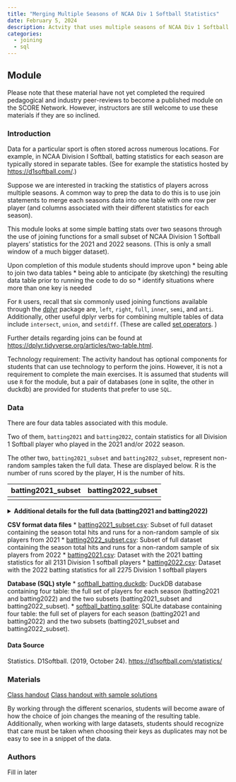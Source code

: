 ```yaml
---
title: "Merging Multiple Seasons of NCAA Div 1 Softball Statistics"
date: February 5, 2024
description: Actvity that uses multiple seasons of NCAA Div 1 Softball batting statistics to practice merging data tables.
categories:
  - joining
  - sql
---
```


## Module

Please note that these material have not yet completed the required pedagogical and industry peer-reviews to become a published module on the SCORE Network. However, instructors are still welcome to use these materials if they are so inclined.

### Introduction

Data for a particular sport is often stored across numerous locations. For example, in NCAA Division I Softball, batting statistics for each season are typically stored in separate tables. (See for example the statistics hosted by [https://d1softball.com/](https://d1softball.com/){target="_blank"}.)

Suppose we are interested in tracking the statistics of players across multiple seasons. A common way to prep the data to do this is to use join statements to merge each seasons data into one table with one row per player (and columns associated with their different statistics for each season).

This module looks at some simple batting stats over two seasons through the use of joining functions for a small subset of NCAA Division 1 Softball players' statistics for the 2021 and 2022 seasons. (This is only a small window of a much bigger dataset). 


::: {.callout-note collapse="true" title="Learning Objectives" appearance="minimal"}
Upon completion of this module students should improve upon
* being able to join two data tables
* being able to anticipate (by sketching) the resulting data table prior to running the code to do so
* identify situations where more than one key is needed
:::

::: {.callout-note collapse="true" title="Methods" appearance="minimal"}
For `R` users, recall that six commonly used joining functions available through the [dplyr](https://dplyr.tidyverse.org/articles/two-table.html/){target="_blank"} package are, `left`, `right`, `full`, `inner`, `semi`, and `anti`. Additionally, other useful dplyr verbs for combining multiple tables of data include `intersect`, `union`, and `setdiff`. (These are called [set operators](https://dplyr.tidyverse.org/articles/two-table.html#set-operations){target="_blank"}. )

Further details regarding joins can be found at [https://dplyr.tidyverse.org/articles/two-table.html](https://dplyr.tidyverse.org/articles/two-table.html){target="_blank"}.

Technology requirement: The activity handout has optional components for students that can use technology to perform the joins. However, it is not a requirement to complete the main exercises. It is assumed that students will use `R` for the module, but a pair of databases (one in sqlite, the other in duckdb) are provided for students that prefer to use `SQL`.
:::

### Data

There are four data tables associated with this module.

Two of them, `batting2021` and `batting2022`, contain statistics for all Division 1 Softball player who played in the 2021 and/or 2022 season. 

The other two, `batting2021_subset` and `batting2022_subset`, represent non-random samples taken the full data. These are displayed below. R is the number of runs scored by the player, H is the number of hits. 


|batting2021_subset|batting2022_subset|
|--|--|
|<table> <tr><th>Player</th><th>Team</th><th>R</th><th>H</th></tr><tr><td>Aaliyah Swan</td><td>Cal State Northridge</td><td>8</td><td>20</td></tr><tr><td>Abbey Latham</td><td>Ole Miss</td><td>25</td><td>53</td></tr><tr><td>Bella Rocco</td><td>Boise State</td><td>16</td><td>42</td></tr><tr><td>Carson Fischer</td><td>Northern Colorado</td><td>11</td><td>15</td></tr><tr><td>Drew Dudley</td><td>Austin Peay</td><td>10</td><td>29</td></tr><tr><td>Emily Gant</td><td>Boston University</td><td>31</td><td>36</td></tr></table>| <table> <tr><th>Player</th><th>Team</th><th>R</th><th>H</th></tr><tr><td>Aaliyah Swan</td><td>Cal State Northridge</td><td>16</td><td>23</td></tr><tr><td>Abbey Latham</td><td>Ole Miss</td><td>36</td><td>45</td></tr><tr><td>Bella Rocco</td><td>Boise State</td><td>10</td><td>29</td></tr><tr><td>Emily Gant</td><td>Boston University</td><td>40</td><td>55</td></tr><tr><td>Lexi Osowski</td><td>Austin Peay</td><td>42</td><td>64</td></tr><tr><td>Mikayla Allee</td><td>Ole Miss</td><td>36</td><td>28</td></tr></table>|

<details>
<summary><b>Additional details for the full data (batting2021 and batting2022)</b></summary>

The 2021 data set has 2131 rows with 22 columns. The 2022 data set has 2275 rows with the same 22 columns. Each row represents a Division 1 Softball player who played in the
2021 and/or 2022 season. 

| Variable | Description |
|----|-------------|
| Player | Name of the softball player |
| Team | Name of the team (school) for each player |
| BA           | Batting Average - The ratio of a player's total base hits to their total number of at-bats, indicating their ability to make successful hits. |
| OBP          | On-Base Percentage - The percentage of times a player reaches base, either through a hit, walk, or hit-by-pitch, out of their total plate appearances. |
| SLG          | Slugging Percentage - The measure of a player's power by calculating the total number of bases they accumulate per at-bat. |
| OPS          | On-Base Plus Slugging - The sum of a player's on-base percentage and slugging percentage, providing a comprehensive measure of their offensive contribution. |
| GP           | Games Played - The total number of games in which a player has participated. |
| PA           | Plate Appearances - The total number of times a player has come up to bat, including at-bats, walks, and hit-by-pitches. |
| AB           | At-Bats - The number of times a player has officially faced a pitcher and had an opportunity to hit. |
| R            | Runs Scored - The number of times a player has crossed home plate and scored a run. |
| H            | Hits - The total number of successful hits made by a player. |
| 2B           | Doubles - The number of hits resulting in the batter reaching second base. |
| 3B           | Triples - The number of hits resulting in the batter reaching third base. |
| HR           | Home Runs - The number of hits resulting in the batter scoring a run by hitting the ball out of the park. |
| RBI          | Runs Batted In - The number of runs a player has driven in with a hit or sacrifice. |
| HBP          | Hit by Pitch - The number of times a player has been struck by a pitched ball and awarded first base. |
| BB           | Walks - The number of times a player has received a base on balls (four balls) and been awarded first base. |
| K            | Strikeouts - The number of times a player has been called out after accumulating three strikes. |
| SB           | Stolen Bases - The number of times a player successfully advances to the next base without a hit, during a pitch while the ball is in play. |
| CS           | Caught Stealing - The number of times a player is thrown out while attempting to steal a base. |


</details>

**CSV format data files**
        * [batting2021_subset.csv](batting2021_subset.csv): Subset of full dataset containing the season total hits and runs for a non-random sample of six players from 2021
        * [batting2022_subset.csv](batting2022_subset.csv): Subset of full dataset containing the season total hits and runs for a non-random sample of six players from 2022
        * [batting2021.csv](batting2021.csv): Dataset with the 2021 batting statistics for all 2131 Division 1 softball players
        * [batting2022.csv](batting2022.csv): Dataset with the 2022 batting statistics for all 2275 Division 1 softball players
    
**Database (SQL) style**
        * [softball_batting.duckdb](softball_batting.duckdb): DuckDB database containing four table: the full set of players for each season (batting2021 and batting2022) and the two subsets (batting2021_subset and batting2022_subset).
        * [softball_batting.sqlite](softball_batting.sqlite): SQLite database containing four table: the full set of players for each season (batting2021 and batting2022) and the two subsets (batting2021_subset and batting2022_subset).

#### Data Source
Statistics. D1Softball. (2019, October 24). <https://d1softball.com/statistics/> 

### Materials

[Class handout](softball_d1_worksheet.docx)
[Class handout with sample solutions](softball_d1_worksheet_key.docx)


::: {.callout-note collapse="true" title="Conclusion" appearance="minimal"}
By working through the different scenarios, students will become aware of how the choice of join changes the meaning of the resulting table. Additionally, when working with large datasets, students should recognize that care must be taken when choosing their keys as duplicates may not be easy to see in a snippet of the data.
:::

### Authors

Fill in later
